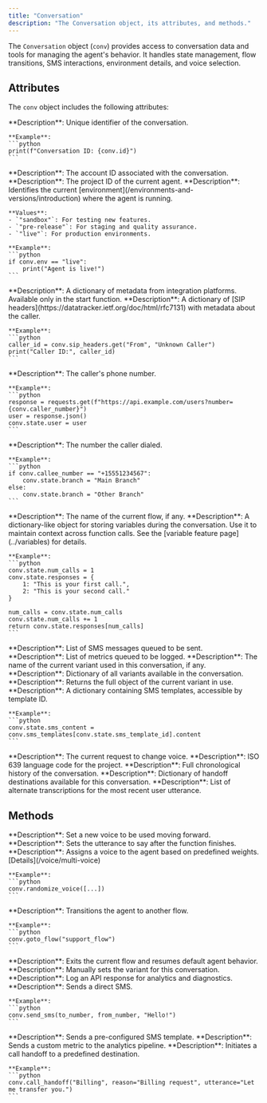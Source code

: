 ```yaml
---
title: "Conversation"
description: "The Conversation object, its attributes, and methods."
---
```


The `Conversation` object (`conv`) provides access to conversation data and tools for managing the agent's behavior. It handles state management, flow transitions, SMS interactions, environment details, and voice selection.

## Attributes

The `conv` object includes the following attributes:

<AccordionGroup>
  <Accordion title="id">
    **Description**: Unique identifier of the conversation.

    **Example**:
    ```python
    print(f"Conversation ID: {conv.id}")
    ```
  </Accordion>

  <Accordion title="account_id">
    **Description**: The account ID associated with the conversation.
  </Accordion>

  <Accordion title="project_id">
    **Description**: The project ID of the current agent.
  </Accordion>

  <Accordion title="env">
    **Description**: Identifies the current [environment](/environments-and-versions/introduction) where the agent is running.

    **Values**:
    - `"sandbox"`: For testing new features.
    - `"pre-release"`: For staging and quality assurance.
    - `"live"`: For production environments.

    **Example**:
    ```python
    if conv.env == "live":
        print("Agent is live!")
    ```
  </Accordion>

  <Accordion title="integration_attributes">
    **Description**: A dictionary of metadata from integration platforms. Available only in the start function.
  </Accordion>

  <Accordion title="sip_headers">
    **Description**: A dictionary of [SIP headers](https://datatracker.ietf.org/doc/html/rfc7131) with metadata about the caller.

    **Example**:
    ```python
    caller_id = conv.sip_headers.get("From", "Unknown Caller")
    print("Caller ID:", caller_id)
    ```
  </Accordion>

  <Accordion title="caller_number">
    **Description**: The caller's phone number.

    **Example**:
    ```python
    response = requests.get(f"https://api.example.com/users?number={conv.caller_number}")
    user = response.json()
    conv.state.user = user
    ```
  </Accordion>

  <Accordion title="callee_number">
    **Description**: The number the caller dialed.

    **Example**:
    ```python
    if conv.callee_number == "+15551234567":
        conv.state.branch = "Main Branch"
    else:
        conv.state.branch = "Other Branch"
    ```
  </Accordion>

  <Accordion title="current_flow">
    **Description**: The name of the current flow, if any.
  </Accordion>

  <Accordion title="state">
    **Description**: A dictionary-like object for storing variables during the conversation. Use it to maintain context across function calls. See the [variable feature page](../variables) for details.

    **Example**:
    ```python
    conv.state.num_calls = 1
    conv.state.responses = {
        1: "This is your first call.",
        2: "This is your second call."
    }

    num_calls = conv.state.num_calls
    conv.state.num_calls += 1
    return conv.state.responses[num_calls]
    ```
  </Accordion>

  <Accordion title="sms_queue">
    **Description**: List of SMS messages queued to be sent.
  </Accordion>

  <Accordion title="metrics_queue">
    **Description**: List of metrics queued to be logged.
  </Accordion>

  <Accordion title="variant_name">
    **Description**: The name of the current variant used in this conversation, if any.
  </Accordion>

  <Accordion title="variants">
    **Description**: Dictionary of all variants available in the conversation.
  </Accordion>

  <Accordion title="variant">
    **Description**: Returns the full object of the current variant in use.
  </Accordion>

  <Accordion title="sms_templates">
    **Description**: A dictionary containing SMS templates, accessible by template ID.

    **Example**:
    ```python
    conv.state.sms_content = conv.sms_templates[conv.state.sms_template_id].content
    ```
  </Accordion>

  <Accordion title="voice_change">
    **Description**: The current request to change voice.
  </Accordion>

  <Accordion title="language">
    **Description**: ISO 639 language code for the project.
  </Accordion>

  <Accordion title="history">
    **Description**: Full chronological history of the conversation.
  </Accordion>

  <Accordion title="handoffs">
    **Description**: Dictionary of handoff destinations available for this conversation.
  </Accordion>

  <Accordion title="transcript_alternatives">
    **Description**: List of alternate transcriptions for the most recent user utterance.
  </Accordion>
</AccordionGroup>

## Methods

<AccordionGroup>
  <Accordion title="set_voice">
    **Description**: Set a new voice to be used moving forward.
  </Accordion>

  <Accordion title="say">
    **Description**: Sets the utterance to say after the function finishes.
  </Accordion>

  <Accordion title="randomize_voice">
    **Description**: Assigns a voice to the agent based on predefined weights. [Details](/voice/multi-voice)

    **Example**:
    ```python
    conv.randomize_voice([...])
    ```
  </Accordion>

  <Accordion title="goto_flow">
    **Description**: Transitions the agent to another flow.

    **Example**:
    ```python
    conv.goto_flow("support_flow")
    ```
  </Accordion>

  <Accordion title="exit_flow">
    **Description**: Exits the current flow and resumes default agent behavior.
  </Accordion>

  <Accordion title="set_variant">
    **Description**: Manually sets the variant for this conversation.
  </Accordion>

  <Accordion title="log_api_response">
    **Description**: Log an API response for analytics and diagnostics.
  </Accordion>

  <Accordion title="send_sms">
    **Description**: Sends a direct SMS.

    **Example**:
    ```python
    conv.send_sms(to_number, from_number, "Hello!")
    ```
  </Accordion>

  <Accordion title="send_sms_template">
    **Description**: Sends a pre-configured SMS template.
  </Accordion>

  <Accordion title="write_metric">
    **Description**: Sends a custom metric to the analytics pipeline.
  </Accordion>

  <Accordion title="call_handoff">
    **Description**: Initiates a call handoff to a predefined destination.

    **Example**:
    ```python
    conv.call_handoff("Billing", reason="Billing request", utterance="Let me transfer you.")
    ```
  </Accordion>
</AccordionGroup>
